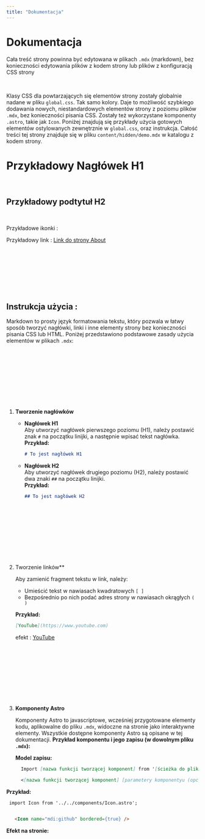 ```yaml
---
title: "Dokumentacja"
---
```


# Dokumentacja

Cała treść strony powinna być edytowana w plikach `.mdx` (markdown), bez konieczności edytowania plików z kodem strony lub plików z konfiguracją CSS strony

&nbsp;

Klasy CSS dla powtarzających się elementów strony zostały globalnie nadane w pliku `global.css`. Tak samo kolory. Daje to możliwość szybkiego dodawania nowych, niestandardowych elementów strony z poziomu plików `.mdx`, bez konieczności pisania CSS. Zostały też wykorzystane komponenty `.astro`, takie jak `Icon`. Poniżej znajdują się przykłady użycia gotowych elementów ostylowanych zewnętrznie w `global.css`, oraz instrukcja. Całość treści tej strony znajduje się w pliku `content/hidden/demo.mdx` w katalogu z kodem strony.

# Przykładowy Nagłówek H1

&nbsp;

## Przykładowy podtytuł H2

&nbsp;

Przykładowe ikonki :

<div class="flex gap-4 my-8">
    <Icon name="mdi:github" bordered={true} />
    <Icon name="mdi:linkedin" bordered={true} />
    <Icon name="mdi:twitter" bordered={true} />
</div>

Przykładowy link : [Link do strony About](/r3bq9m1z8t2w4ny)

&nbsp;

&nbsp;

&nbsp;

&nbsp;


## Instrukcja użycia :

Markdown to prosty język formatowania tekstu, który pozwala w łatwy sposób tworzyć nagłówki, linki i inne elementy strony bez konieczności pisania CSS lub HTML. Poniżej przedstawiono podstawowe zasady użycia elementów w plikach `.mdx`:

&nbsp;

&nbsp;

&nbsp;

&nbsp;

&nbsp;

1. **Tworzenie nagłówków**

   - **Nagłówek H1**  
     Aby utworzyć nagłówek pierwszego poziomu (H1), należy postawić znak `#` na początku linijki, a następnie wpisać tekst nagłówka.  
     **Przykład:**  
     ```markdown
     # To jest nagłówek H1
     ```

   - **Nagłówek H2**  
     Aby utworzyć nagłówek drugiego poziomu (H2), należy postawić dwa znaki `##` na początku linijki.  
     **Przykład:**  
     ```markdown
     ## To jest nagłówek H2
     ```

     &nbsp;

&nbsp;

&nbsp;

&nbsp;

&nbsp;

2. Tworzenie linków**

   Aby zamienić fragment tekstu w link, należy:
   - Umieścić tekst w nawiasach kwadratowych `[ ]`
   - Bezpośrednio po nich podać adres strony w nawiasach okrągłych `( )`  

   **Przykład:**  
   ```markdown
   [YouTube](https://www.youtube.com)
   ```
   efekt : [YouTube](https://www.youtube.com)


&nbsp;

&nbsp;

&nbsp;

&nbsp;

&nbsp;

3. **Komponenty Astro**

   Komponenty Astro to javascriptowe, wcześniej przygotowane elementy kodu, aplikowalne do pliku `.mdx`, widoczne na stronie jako interaktywne elementy. Wszystkie dostępne komponenty Astro są opisane w tej dokumentacji. **Przykład komponentu i jego zapisu (w dowolnym pliku `.mdx`):**

   **Model zapisu:**

   ```markdown
     Import [nazwa funkcji tworzącej komponent] from '[ścieżka do pliku zawierającej kod Komponentu]'

     <[nazwa funkcji tworzącej komponent] [parametery komponentyu (opcjonalne). zapis : [nazwaParametru={[wartość nadana parametrowi]}] Komponent może mieć nieograniczoną ilość parametrów, pod warunkiem, że zostały nadane w kodzie komponentu]>
   ```
**Przykład:**

   ```markdown
    import Icon from '../../components/Icon.astro';


      <Icon name="mdi:github" bordered={true} />
   ```  

**Efekt na stronie:**

&nbsp;

<Icon name="mdi:github" bordered={true} />



 
   
